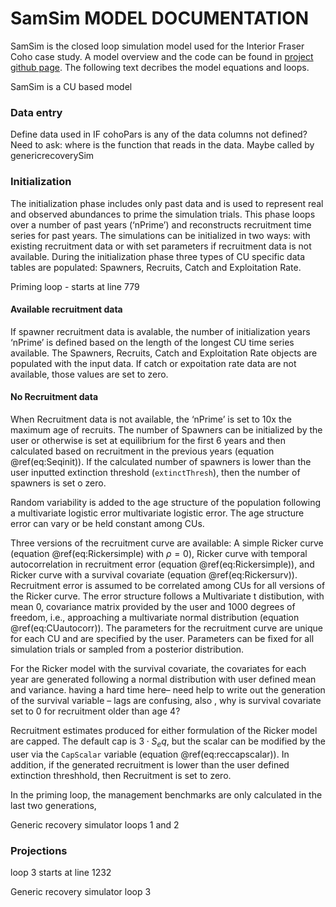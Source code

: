 <!-- The following code should appear at the beginning of the first appendix.
After that, all subsequent sections will be turned into appendices. -->


# SamSim MODEL DOCUMENTATION {#app:second-appendix}

SamSim is the closed loop simulation model used for the Interior Fraser Coho case study. A model overview and the code can be found in [project github page](https://github.com/Pacific-salmon-assess/samSim/tree/LRP). The following text decribes the model equations and loops. 

<!----> 
\begin{table}[ht]
\begin{tabular}{ll}
\hline
Notation & definition \\ 
\hline
$y$ & year \\ 
$j$ & age \\
$k$ & Conservation Unit (CU)\\
$S_{y,k}$ & Spawners \\
$RY_{y,k}$ & Calendar Year Recruits \\
$Ra_{y,k,j}$ & Age specific calendar year Recruits \\
$RBY_{y,k}$ & Total Brood Year Recruits \\
$C_{y,k}$ & Catch \\
$ER_{y,k}$ & Exploitation rate \\
$\alpha_{k}$ & Ricker productivity parameter\\
$\beta_{k}$ & Ricker carrying capacity inverse\\ 
$sig_{k}$ & Recruitment model standard deviation\\
$w_{y,k}$ & Recruitment deviations\\
\hline
\end{tabular}
\end{table}



SamSim is a CU based model

### Data entry

Define data used in IF cohoPars is any of the data columns not defined?
Need to ask: where is the function that reads in the data. Maybe called by genericrecoverySim


### Initialization 

The initialization phase includes only past data and is used to represent real and observed abundances to prime the simulation trials. This phase loops over a number of past years ('nPrime') and reconstructs recruitment time series for past years. The simulations can be initialized in two ways: with existing recruitment data or with set parameters if recruitment data is not available. During the initialization phase three types of CU specific data tables are populated: Spawners, Recruits, Catch and Exploitation Rate.  
 
Priming loop - starts at line 779

#### Available recruitment data

If spawner recruitment data is avalable, the number of initialization years 'nPrime' is defined based on the length of the longest CU time series available. The Spawners, Recruits, Catch and Exploitation Rate objects are populated with the input data. If catch or expoitation rate data are not available, those values are set to zero.




#### No Recruitment data

When Recruitment data is not available, the 'nPrime' is set to 10x the maximum age of recruits. The number of Spawners can be initialized by the user or otherwise is set at equilibrium for the first 6 years and then calculated based on recruitment in the previous years (equation \@ref(eq:Seqinit)). If the calculated number of spawners is lower than the user inputted extinction threshold (`extinctThresh`), then the number of spawners is set o zero. 

\begin{align}
  S_{y<=6,k} &= \frac{\alpha_{k}}{\beta_{k}} \\
  S_{y>6,k} &= RY_{y,k} \cdot (1- ER_{y,k})
  (\#eq:Seqinit)
\end{align}


Random variability is added to the age structure of the population following a multivariate logistic error multivariate logistic error. The age structure error can vary or be held constant among CUs. 
<!-- cite (Schnute and Richards 1995, eqns.S.9 and S.10) --> 

Three versions of the recruitment curve are available: A simple Ricker curve (equation \@ref(eq:Rickersimple) with $\rho = 0$), Ricker curve with temporal autocorrelation in recruitment error (equation \@ref(eq:Rickersimple)), and Ricker curve with a survival covariate (equation \@ref(eq:Rickersurv)). Recruitment error is assumed to be correlated among CUs for all versions of the Ricker curve. The error structure follows a Multivariate t distibution, with mean 0, covariance matrix provided by the user and 1000 degrees of freedom, i.e., approaching a multivariate normal distribution (equation \@ref(eq:CUautocorr)). The parameters for the recruitment curve are unique for each CU and are specified by the user. Parameters can be fixed for all simulation trials or sampled from a posterior distribution. 

\begin{align}
  RBY_{y,k} &= S \cdot e^{\alpha{k} - \beta{k} \cdot S + w_{y,k} - \frac{sig_{k}^{2}}{2}}\\
  w_{y=1,k} &= 0 * \rho + v_{y,k} \\
  w_{y>1,k} &= w_{y-1,k} * \rho + v_{y,k} 
  (\#eq:Rickersimple)
\end{align}

\begin{align}
  Ra_{y,k,j} &= Propage_{j} \cdot S \cdot e^{\alpha{k} - \beta{k} \cdot S + \gamma \cdot Surv_{y,j} + w_{y,k} - \frac{sig_{k}^{2}}{2}}\\
  RBY_{y,k} &= \sum^{j}Ra_{y,k,j}
  (\#eq:Rickersurv)
\end{align}

\begin{equation}
  v_{y,k} \sim Multivariate t(\mu=0,covMat,df=1000)
  (\#eq:CUautocorr)
\end{equation}


For the Ricker model with the survival covariate, the covariates for each year are generated following a normal distribution with user defined mean and variance. having a hard time here-- need help to write out the generation of the survival variable -- lags are confusing, also , why is survival covariate set to 0 for recruitment older than age 4?  

\begin{align}
  Surv_{y<3,j} &\sim N(\mu_{Surv},\sigma_{Surv})\\ 
  Surv_{y>=3,j} &\sim N(\mu_{Surv},\sigma_{Surv})
  (\#eq:surv)
\end{align}

Recruitment estimates produced for either formulation of the Ricker model are capped. The default cap is  $3 \cdot S_eq$, but the scalar can be modified by the user via the `CapScalar` variable (equation \@ref(eq:reccapscalar)). In addition, if the generated recruitment is lower than the user defined extinction threshhold, then Recruitment is set to zero.  

\begin{align}
  S_{eq} &= \alpha_{k}/\beta_{k}\\
  RBY_{y,k} &= min(RBY_{y,k} , CapScalar \cdot \frac{\alpha_{k}}{\beta_{k}})
  (\#eq:reccapscalar)
\end{align}

In the priming loop, the management benchmarks are only calculated in the last two generations, 

Generic recovery simulator loops 1 and 2


\begin{equation}
  1 + 1 = 2
  (\#eq:)
\end{equation}



### Projections

loop 3 starts at line 1232

Generic recovery simulator loop 3



